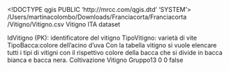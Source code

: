 <!DOCTYPE qgis PUBLIC 'http://mrcc.com/qgis.dtd' 'SYSTEM'>
<qgis version="3.22.11-Białowieża">
  <identifier>/Users/martinacolombo/Downloads/Franciacorta/Franciacorta /Vitigno/Vitigno.csv</identifier>
  <parentidentifier>Vitigno</parentidentifier>
  <language>ITA</language>
  <type>dataset</type>
  <title>Vitigno</title>
  <abstract>IdVitigno (PK): identificatore del vitigno 
TipoVitigno: varietà di vite
TipoBacca:colore dell'acino d'uva 
Con la tabella vitigno si vuole elencare tutti i tipi di vitigni con il rispettivo colore della bacca che si divide in bacca bianca e bacca nera.</abstract>
  <keywords vocabulary="gmd:topicCategory">
    <keyword>Coltivazione</keyword>
    <keyword>Vitigno</keyword>
  </keywords>
  <contact>
    <name>Gruppo13</name>
    <organization></organization>
    <position></position>
    <voice></voice>
    <fax></fax>
    <email></email>
    <role></role>
  </contact>
  <links>
    <link description="" type="https" format="" mimeType="" url="https://barbogliodegaioncelli.it/degustazioni/" size="" name="Barboglio De Gaiocelli"/>
    <link description="" type="https" format="" mimeType="" url="https://www.bosiofranciacorta.it/" size="" name="Bosio"/>
    <link description="" type="https" format="" mimeType="" url="https://fratelliberlucchi.it/" size="" name="Fratelli Berlucchi"/>
    <link description="" type="https" format="" mimeType="" url="https://fratelliberlucchi.it/" size="" name="Guido Berlucchi &amp; C."/>
    <link description="" type="https" format="" mimeType="" url="http://agricolaildosso.info/" size="" name="Il dosso"/>
    <link description="" type="https" format="" mimeType="" url="https://www.quattroterre.it/" size="" name="Le quattro terre "/>
    <link description="" type="https" format="" mimeType="" url="https://www.lafioca.com/it/" size="" name="Societa' Agricola la Fio'ca"/>
    <link description="" type="https" format="" mimeType="" url="https://www.brutell.it/" size="" name="Azienda Agricola Brutelli"/>
    <link description="" type="https" format="" mimeType="" url="https://www.colabattista.it/" size="" name="Azienda Agricola Cola Battista"/>
    <link description="" type="https" format="" mimeType="" url="https://www.cornaleto.it/" size="" name="Azienda Vinicola Cornaleto"/>
    <link description="" type="https" format="" mimeType="" url="https://www.contadicastaldi.it/it/" size="" name="Contadi Castaldi"/>
    <link description="" type="https" format="" mimeType="" url="https://www.ferghettina.it/" size="" name="Ferghettina"/>
    <link description="" type="https" format="" mimeType="" url="https://francacontea.it/" size="" name="Franca Contea"/>
    <link description="" type="https" format="" mimeType="" url="https://vinidifranciacortalatorre.it/" size="" name="La Torre "/>
    <link description="" type="https" format="" mimeType="" url="https://www.roncocalino.it/it/" size="" name="Ronco Calino"/>
    <link description="" type="https" format="" mimeType="" url="https://www.villacrespia.it/" size="" name="Villa Crespia "/>
    <link description="" type="https" format="" mimeType="" url="http://www.cascinaclarabella.it/" size="" name="Centottanta Cantina &amp; Cucina"/>
    <link description="" type="https" format="" mimeType="" url="http://www.cascinaclarabella.it/" size="" name="Cantina Clarabella"/>
    <link description="" type="https" format="" mimeType="" url="https://www.monziocompagnoni.org/" size="" name="Monzio Compagnoni Srl"/>
    <link description="" type="https" format="" mimeType="" url="https://www.corteaura.it/" size="" name="Corte Aura "/>
    <link description="" type="https" format="" mimeType="" url="http://www.licinsi.it/?page_id=2554" size="" name="Licinsì"/>
  </links>
  <fees></fees>
  <encoding></encoding>
  <crs>
    <spatialrefsys>
      <wkt></wkt>
      <proj4></proj4>
      <srsid>0</srsid>
      <srid>0</srid>
      <authid></authid>
      <description></description>
      <projectionacronym></projectionacronym>
      <ellipsoidacronym></ellipsoidacronym>
      <geographicflag>false</geographicflag>
    </spatialrefsys>
  </crs>
  <extent>
    <spatial maxz="0" maxy="0" miny="0" crs="" dimensions="2" maxx="0" minx="0" minz="0"/>
    <temporal>
      <period>
        <start></start>
        <end></end>
      </period>
    </temporal>
  </extent>
</qgis>
